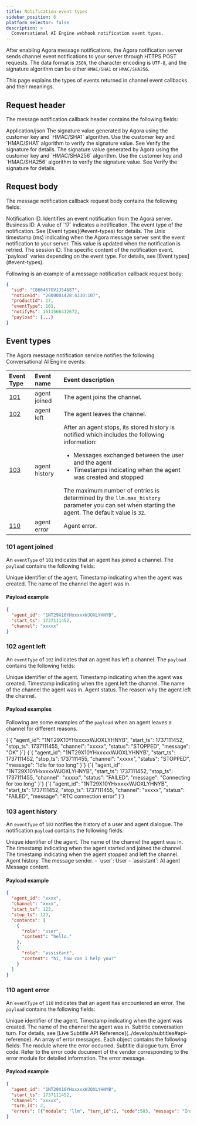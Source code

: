 ```yaml
---
title: Notification event types
sidebar_position: 6
platform_selector: false
description: >
  Conversational AI Engine webhook notification event types.
---
```



After enabling Agora message notifications, the Agora notification server sends channel event notifications to your server through HTTPS POST requests. The data format is `JSON`, the character encoding is `UTF-8`, and the signature algorithm can be either `HMAC/SHA1` or `HMAC/SHA256`.

This page explains the types of events returned in channel event callbacks and their meanings.

## Request header

The message notification callback header contains the following fields:

<ParameterList title="Header">
  <Parameter name="Content-Type" type="string">
    Application/json
  </Parameter>
  
  <Parameter name="Agora-Signature" type="string">
    The signature value generated by Agora using the customer key and `HMAC/SHA1` algorithm. Use the customer key and `HMAC/SHA1` algorithm to verify the signature value. See Verify the signature for details.
  </Parameter>
  
  <Parameter name="Agora-Signature-V2" type="string">
    The signature value generated by Agora using the customer key and `HMAC/SHA256` algorithm. Use the customer key and `HMAC/SHA256` algorithm to verify the signature value. See Verify the signature for details.
  </Parameter>
</ParameterList>

## Request body

The message notification callback request body contains the following fields:

<ParameterList>
  <Parameter name="noticeId" type="string">
    Notification ID. Identifies an event notification from the Agora server.
  </Parameter>
  
  <Parameter name="productId" type="integer">
    Business ID. A value of `17` indicates a <Vpd k="NAME" /> notification.
  </Parameter>
  
  <Parameter name="eventType" type="integer">
    The event type of the notification. See [Event types](#event-types) for details.
  </Parameter>
  
  <Parameter name="notifyMs" type="integer">
    The Unix timestamp (ms) indicating when the Agora message server sent the event notification to your server. This value is updated when the notification is retried.
  </Parameter>
  
  <Parameter name="sid" type="string">
    The session ID.
  </Parameter>
  
  <Parameter name="payload" type="object">
    The specific content of the notification event. `payload` varies depending on the event type. For details, see [Event types](#event-types).
  </Parameter>
</ParameterList>

Following is an example of a message notification callback request body:

```json
{
  "sid": "C866467GVJJ54687",
  "noticeId": "2000001428:4330:107",
  "productId": 17,
  "eventType": 101,
  "notifyMs": 1611566412672,
  "payload": {...}
}
```

## Event types

The Agora message notification service notifies the following Conversational AI Engine events:

| Event Type | Event name  | Event description          |
|:-----------|:------------|:----------------------------|
| [101](#101-agent-joined) | agent joined | The agent joins the channel. |
| [102](#102-agent-left)   | agent left   | The agent leaves the channel. |
| [103](#103-agent-history)   | agent history   | After an agent stops, its stored history is notified which includes the following information:<ul><li>Messages exchanged between the user and the agent</li><li>Timestamps indicating when the agent was created and stopped</li></ul> The maximum number of entries is determined by the `llm.max_history` parameter you can set when starting the agent. The default value is `32`. |
| [110](#110-agent-error)  | agent error  | Agent error. |

### 101 agent joined

An `eventType` of `101` indicates that an agent has joined a channel. The `payload` contains the following fields:

<ParameterList title="payload">
  <Parameter name="agent_id" type="string">
    Unique identifier of the agent.
  </Parameter>

  <Parameter name="start_ts" type="integer">
    Timestamp indicating when the agent was created.
  </Parameter>
  
  <Parameter name="channel" type="string">
    The name of the channel the agent was in.
  </Parameter>  
</ParameterList>

#### Payload example

```json
{
  "agent_id": "1NT29X10YHxxxxxWJOXLYHNYB",
  "start_ts": 1737111452,
  "channel": "xxxxx"
}
```

### 102 agent left

An `eventType` of `102` indicates that an agent has left a channel. The `payload` contains the following fields:

<ParameterList title="payload">
  <Parameter name="agent_id" type="string">
    Unique identifier of the agent.
  </Parameter>

  <Parameter name="start_ts" type="integer">
    Timestamp indicating when the agent was created.
  </Parameter>

  <Parameter name="stop_ts" type="integer">
    Timestamp indicating when the agent left the channel.
  </Parameter>

  <Parameter name="channel" type="string">
    The name of the channel the agent was in.
  </Parameter>  

  <Parameter name="status" type="string">
    Agent status.
  </Parameter>

  <Parameter name="message" type="string">
    The reason why the agent left the channel.
  </Parameter>  
</ParameterList>

#### Payload examples

Following are some examples of the `payload` when an agent leaves a channel for different reasons.

<Tabs>
  <TabItem value="tab1" label="Agent manually stopped">
    <CodeBlock language="json">
{`{
   "agent_id": "1NT29X10YHxxxxxWJOXLYHNYB",
   "start_ts": 1737111452,
   "stop_ts": 1737111455,
   "channel": "xxxxx",
   "status": "STOPPED",
   "message": "OK"
}`}
    </CodeBlock>
  </TabItem>

  <TabItem value="tab2" label="Agent idle timeout">
    <CodeBlock language="json">
{`{
   "agent_id": "1NT29X10YHxxxxxWJOXLYHNYB",
   "start_ts": 1737111452,
   "stop_ts": 1737111455,
   "channel": "xxxxx",
   "status": "STOPPED",
   "message": "Idle for too long"
}`}
    </CodeBlock>
  </TabItem>

  <TabItem value="tab3" label="Agent error">
    <CodeBlock language="json">
{`{
   "agent_id": "1NT29X10YHxxxxxWJOXLYHNYB",
   "start_ts": 1737111452,
   "stop_ts": 1737111455,
   "channel": "xxxxx",
   "status": "FAILED",
   "message": "Connecting for too long"
}`}
    </CodeBlock>
  </TabItem>

  <TabItem value="tab4" label="RTC connection error">
    <CodeBlock language="json">
{`{
   "agent_id": "1NT29X10YHxxxxxWJOXLYHNYB",
   "start_ts": 1737111452,
   "stop_ts": 1737111455,
   "channel": "xxxxx",
   "status": "FAILED",
   "message": "RTC connection error"
}`}
    </CodeBlock>
  </TabItem>
</Tabs>

### 103 agent history

An `eventType` of `103` notifies the history of a user and agent dialogue. The notification `payload` contains the following fields:

<ParameterList title="payload">
  <Parameter name="agent_id" type="string">
    Unique identifier of the agent.
  </Parameter>

  <Parameter name="channel" type="string">
    The name of the channel the agent was in.
  </Parameter>
  
  <Parameter name="start_ts" type="integer">
    The timestamp indicating when the agent started and joined the channel.
  </Parameter>

  <Parameter name="stop_ts" type="integer">
    The timestamp indicating when the agent stopped and left the channel.
  </Parameter>

  <Parameter name="contents" type="array">
    Agent history.
    <Parameter name="role" type="string" possibleValues="user,assistant">
      The message sender.
      - `user`: User
      - `assistant`: AI agent
    </Parameter>
    <Parameter name="content" type="string">
      Message content.
    </Parameter>
  </Parameter>
</ParameterList>

#### Payload example 

```json
{
  "agent_id": "xxxx",
  "channel": "xxxx",
  "start_ts": 123,
  "stop_ts": 123,
  "contents": [
    {
      "role": "user",
      "content": "hello."
    },
    {
      "role": "assistant",
      "content": "hi, how can I help you?"
    }
  ]
}
```

### 110 agent error

An `eventType` of `110` indicates that an agent has encountered an error. The `payload` contains the following fields:

<ParameterList title="payload">
  <Parameter name="agent_id" type="string">
    Unique identifier of the agent.
  </Parameter>

  <Parameter name="start_ts" type="integer">
    Timestamp indicating when the agent was created.
  </Parameter>
  
  <Parameter name="channel" type="string">
    The name of the channel the agent was in.
  </Parameter>  

  <Parameter name="turn_id" type="string">
    Subtitle conversation turn. For details, see [Live Subtitle API Reference](../develop/subtitles#api-reference).
  </Parameter>  

  <Parameter name="errors" type="array">
    An array of error messages. Each object contains the following fields: 
    <Parameter name="module" type="string">
      The module where the error occurred.
    </Parameter>
    <Parameter name="turn_id" type="integer">
      Subtitle dialogue turn.
    </Parameter>
    <Parameter name="code" type="integer">
      Error code. Refer to the error code document of the vendor corresponding to the error module for detailed information.
    </Parameter>
    <Parameter name="message" type="string">
      The error message.
    </Parameter>
  </Parameter>  
</ParameterList>

#### Payload example 

```json
{
  "agent_id": "1NT29X10YHxxxxxWJOXLYHNYB",
  "start_ts": 1737111452,
  "channel": "xxxxx",
  "turn_id": 2,
  "errors": [{"module": "llm", "turn_id":2, "code":503, "message": "Insufficient balance."}]
}
```